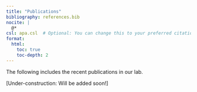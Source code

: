 ```yaml
---
title: "Publications"
bibliography: references.bib
nocite: |
  @*
csl: apa.csl  # Optional: You can change this to your preferred citation style
format:
  html:
    toc: true
    toc-depth: 2
---
```


The following includes the recent publications in our lab.

[Under-construction: Will be added soon!]

::: {#refs}
:::
